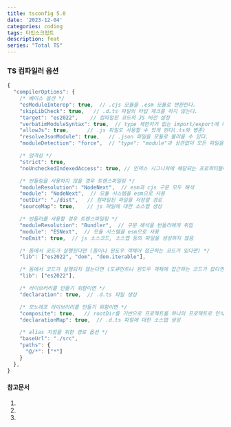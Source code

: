 ```yaml
---
title: tsconfig 5.0
date: '2023-12-04'
categories: coding
tags: 타입스크립트
description: feat
series: "Total TS"
---
```

<HeadingNavigator />


### TS 컴파일러 옵션

```ts tsconfig.json
{
  "compilerOptions": {
    /* 베이스 옵션 */
    "esModuleInterop": true,  // .cjs 모듈을 .esm 모듈로 변환한다.
    "skipLibCheck": true,   // .d.ts 파일의 타입 체크를 하지 않는다.
    "target": "es2022",    // 컴파일된 코드의 JS 버전 설정
    "verbatimModuleSyntax": true,  // type 제한자가 없는 import/export에 대해서만 모듈을 그대로 내보냄
    "allowJs": true,      // .js 파일도 사용할 수 있게 한다(.ts와 병존)
    "resolveJsonModule": true,   // .json 파일을 모듈로 불러올 수 있다.
    "moduleDetection": "force",  // "type": "module"과 상관없이 모든 파일을 모듈로 인식한다.

    /* 엄격성 */
    "strict": true,  
    "noUncheckedIndexedAccess": true, // 인덱스 시그니처에 해당되는 프로퍼티들에 undefined을 같이 부여한다.

    /* 번들링을 사용하지 않을 경우 트랜스파일링 */
    "moduleResolution": "NodeNext",  // esm과 cjs 구문 모두 해석
    "module": "NodeNext",  // 모듈 시스템을 esm으로 사용
    "outDir": "./dist",   // 컴파일된 파일을 저장할 경로
    "sourceMap": true,    // js 파일에 대한 소스맵 생성

    /* 번들러를 사용할 경우 트랜스파일링 */
    "moduleResolution": "Bundler",  // 구문 해석을 번들러에게 위임
    "module": "ESNext",  // 모듈 시스템을 esm으로 사용
    "noEmit": true,  // js 소스코드, 소스맵 등의 파일을 생성하지 않음

    /* 돔에서 코드가 실행된다면 (돔이나 윈도우 객체어 접근하는 코드가 있다면) */
    "lib": ["es2022", "dom", "dom.iterable"],

    /* 돔에서 코드가 실행되지 않는다면 (도큐먼트나 윈도우 객체에 접근하는 코드가 없다면) */
    "lib": ["es2022"],

    /* 라이브러리를 만들기 위함이면 */
    "declaration": true,  // .d.ts 파일 생성

    /* 모노레포 라이브러리를 만들기 위함이면 */
    "composite": true,   // rootDir를 기반으로 프로젝트를 하나의 프로젝트로 인식
    "declarationMap": true,  // .d.ts 파일에 대한 소스맵 생성

    /* alias 지정을 위한 경로 옵션 */
    "baseUrl": "./src",
    "paths": {
      "@/*": ["*"]
    }
  },
}
```

#### 참고문서
1. <Lnk text='타입스크립트 핸드북' href='https://www.typescriptlang.org/docs/handbook/compiler-options.html' />
2. <Lnk text='Matt Pocock' href='https://www.youtube.com/watch?v=eJXVEju3XLM' />
3. <Lnk text='verbatimModuleSyntax in TS 5.0' href='https://jjnooys.medium.com/typescript-5-0%EC%9D%98-verbatimmodulesyntax-7ecb36d833bc' />
